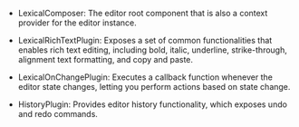 - LexicalComposer: The editor root component that is also a context provider for the editor instance.

- LexicalRichTextPlugin: Exposes a set of common functionalities that enables rich text editing, including bold, italic, underline, strike-through, alignment text formatting, and copy and paste.

- LexicalOnChangePlugin: Executes a callback function whenever the editor state changes, letting you perform actions based on state change.

- HistoryPlugin: Provides editor history functionality, which exposes undo and redo commands.